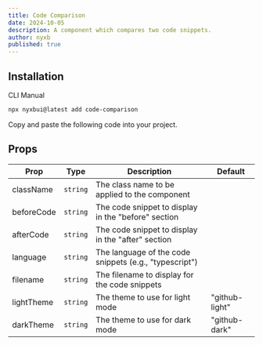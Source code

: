 ```yaml
---
title: Code Comparison
date: 2024-10-05
description: A component which compares two code snippets.
author: nyxb
published: true
---
```


<ComponentPreview name="code-comparison-demo" />

## Installation

<Tabs defaultValue="cli">

<TabsList>
  <TabsTrigger value="cli">CLI</TabsTrigger>
  <TabsTrigger value="manual">Manual</TabsTrigger>
</TabsList>
<TabsContent value="cli">

```bash
npx nyxbui@latest add code-comparison
```

</TabsContent>

<TabsContent value="manual">

<Steps>

<Step>Copy and paste the following code into your project.</Step>

<ComponentSource name="code-comparison" />

</Steps>

</TabsContent>

</Tabs>

## Props

| Prop       | Type     | Description                                            | Default        |
| ---------- | -------- | ------------------------------------------------------ | -------------- |
| className  | `string` | The class name to be applied to the component          |                |
| beforeCode | `string` | The code snippet to display in the "before" section    |                |
| afterCode  | `string` | The code snippet to display in the "after" section     |                |
| language   | `string` | The language of the code snippets (e.g., "typescript") |                |
| filename   | `string` | The filename to display for the code snippets          |                |
| lightTheme | `string` | The theme to use for light mode                        | "github-light" |
| darkTheme  | `string` | The theme to use for dark mode                         | "github-dark"  |
